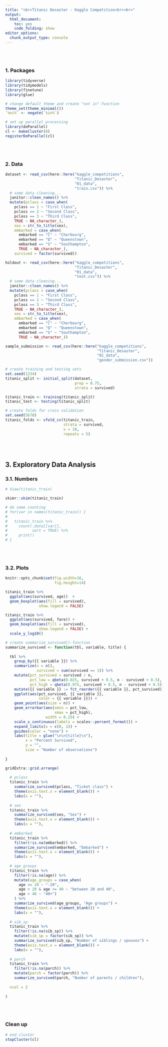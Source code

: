 ```yaml
---
title: "<br>Titanic Desaster - Kaggle Competition<br><br>"
output: 
  html_document: 
    toc: yes
    code_folding: show
editor_options: 
  chunk_output_type: console
---
```


\
\

### 1. Packages

```r
library(tidyverse)
library(tidymodels)
library(finetune)
library(glue)

# change default theme and create "not in"-function
theme_set(theme_minimal())
`%ni%` <- negate(`%in%`)

# set up parallel processing
library(doParallel)
cl <- makeCluster(8)
registerDoParallel(cl)
```

\
\

### 2. Data

```r
dataset <- read_csv(here::here("kaggle_competitions",
                               "Titanic_Desaster",
                               "01_data",
                               "train.csv")) %>% 
  # some data cleaning...
  janitor::clean_names() %>% 
  mutate(pclass = case_when(
    pclass == 1 ~ "First Class",
    pclass == 2 ~ "Second Class",
    pclass == 3 ~ "Third Class",
    TRUE ~ NA_character_),
    sex = str_to_title(sex),
    embarked = case_when(
      embarked == "C" ~ "Cherbourg",
      embarked == "Q" ~ "Queenstown",
      embarked == "S" ~ "Southampton",
      TRUE ~ NA_character_),
    survived = factor(survived))

holdout <- read_csv(here::here("kaggle_competitions",
                               "Titanic_Desaster",
                               "01_data",
                               "test.csv")) %>% 
  # some data cleaning...
  janitor::clean_names() %>% 
  mutate(pclass = case_when(
    pclass == 1 ~ "First Class",
    pclass == 2 ~ "Second Class",
    pclass == 3 ~ "Third Class",
    TRUE ~ NA_character_),
    sex = str_to_title(sex),
    embarked = case_when(
      embarked == "C" ~ "Cherbourg",
      embarked == "Q" ~ "Queenstown",
      embarked == "S" ~ "Southampton",
      TRUE ~ NA_character_))

sample_submission <- read_csv(here::here("kaggle_competitions",
                                         "Titanic_Desaster",
                                         "01_data",
                                         "gender_submission.csv"))

# create training and testing sets
set.seed(1234)
titanic_split <- initial_split(dataset,
                               prop = 0.75,
                               strata = survived)

titanic_train <- training(titanic_split)
titanic_test <- testing(titanic_split)

# create folds for cross validation
set.seed(5678)
titanic_folds <- vfold_cv(titanic_train,
                          strata = survived,
                          v = 10,
                          repeats = 5)
```

\
\

## 3. Exploratory Data Analysis

### 3.1. Numbers
```r
# View(titanic_train)

skimr::skim(titanic_train)

# do some counting
# for(var in names(titanic_train)) {
#   
#   titanic_train %>% 
#     count(.data[[var]],
#           sort = TRUE) %>% 
#     print()
# }
```

\
\

### 3.2. Plots
```r
knitr::opts_chunk$set(fig.width=16, 
                      fig.height=14)

titanic_train %>% 
  ggplot(aes(survived, age))  +
  geom_boxplot(aes(fill = survived),
               show.legend = FALSE)

titanic_train %>% 
  ggplot(aes(survived, fare)) + 
  geom_boxplot(aes(fill = survived),
               show.legend = FALSE) + 
  scale_y_log10()
```


```r
# create summarize_survived()-function
summarize_survived <- function(tbl, variable, title) {
  
  tbl %>% 
    group_by({{ variable }}) %>% 
    summarize(n = n(),
              survived = sum(survived == 1)) %>% 
    mutate(pct_survived = survived / n,
           pct_low = qbeta(0.025, survived + 0.5, n - survived + 0.5),
           pct_high = qbeta(0.975, survived + 0.5, n - survived + 0.5)) %>% 
    mutate({{ variable }} := fct_reorder({{ variable }}, pct_survived)) %>% 
    ggplot(aes(pct_survived, {{ variable }},
               color = {{ variable }})) + 
    geom_point(aes(size = n)) + 
    geom_errorbar(aes(xmin = pct_low,
                      xmax = pct_high),
                  width = 0.25) +
    scale_x_continuous(labels = scales::percent_format()) + 
    expand_limits(x = c(0, 1)) +
    guides(color = "none") + 
    labs(title = glue("\n\n{title}\n"),
         x = "Percent Survived",
         y = "",
         size = "Number of observations")
  
}

gridExtra::grid.arrange(
  
  # pclass
  titanic_train %>% 
    summarize_survived(pclass, "Ticket class") + 
    theme(axis.text.x = element_blank()) + 
    labs(x = ""),
  
  # sex
  titanic_train %>% 
    summarize_survived(sex, "Sex") +
    theme(axis.text.x = element_blank()) +
    labs(x = ""),
  
  # embarked
  titanic_train %>% 
    filter(!is.na(embarked)) %>% 
    summarize_survived(embarked, "Embarked") +
    theme(axis.text.x = element_blank()) +
    labs(x = ""),
  
  # age groups
  titanic_train %>% 
    filter(!is.na(age)) %>% 
    mutate(age_groups = case_when(
      age <= 20 ~ "-20",
      age > 20 & age <= 40 ~ "between 20 and 40",
      age > 40 ~ "40+")
    ) %>% 
    summarize_survived(age_groups, "Age groups") +
    theme(axis.text.x = element_blank()) +
    labs(x = ""),
  
  # sib_sp
  titanic_train %>% 
    filter(!is.na(sib_sp)) %>% 
    mutate(sib_sp = factor(sib_sp)) %>% 
    summarize_survived(sib_sp, "Number of siblings / spouses") +
    theme(axis.text.x = element_blank()) +
    labs(x = ""),
  
  # parch
  titanic_train %>% 
    filter(!is.na(parch)) %>% 
    mutate(parch = factor(parch)) %>% 
    summarize_survived(parch, "Number of parents / children"),
  
  ncol = 2
  
)
```

\
\

### Clean up

```r
# end cluster
stopCluster(cl)
```
